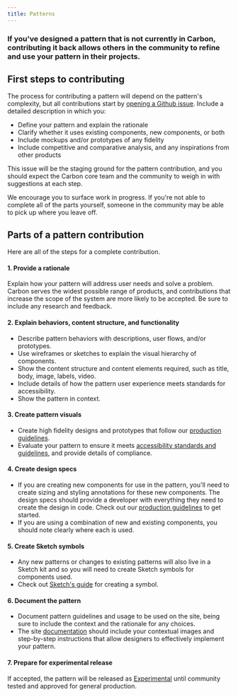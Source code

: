 ```yaml
---
title: Patterns
---
```


### If you've designed a pattern that is not currently in Carbon, contributing it back allows others in the community to refine and use your pattern in their projects.

## First steps to contributing

The process for contributing a pattern will depend on the pattern's complexity, but all contributions start by [opening a Github issue](https://github.com/carbon-design-system/carbon-website/issues/new). Include a detailed description in which you:
* Define your pattern and explain the rationale
* Clarify whether it uses existing components, new components, or both
* Include mockups and/or prototypes of any fidelity
* Include competitive and comparative analysis, and any inspirations from other products

This issue will be the staging ground for the pattern contribution, and you should expect the Carbon core team and the community to weigh in with suggestions at each step.

We encourage you to surface work in progress. If you're not able to complete all of the parts yourself, someone in the community may be able to pick up where you leave off.

## Parts of a pattern contribution

Here are all of the steps for a complete contribution. 

#### 1. Provide a rationale

Explain how your pattern will address user needs and solve a problem. Carbon serves the widest possible range of products, and contributions that increase the scope of the system are more likely to be accepted. Be sure to include any research and feedback.

#### 2. Explain behaviors, content structure, and functionality

* Describe pattern behaviors with descriptions, user flows, and/or prototypes. 
* Use wireframes or sketches to explain the visual hierarchy of components. 
* Show the content structure and content elements required, such as title, body, image, labels, video. 
* Include details of how the pattern user experience meets standards for accessibility. 
* Show the pattern in context.

#### 3. Create pattern visuals

* Create high fidelity designs and prototypes that follow our [production guidelines](https://github.com/carbon-design-system/carbon-website/wiki/Production-guidelines). 
* Evaluate your pattern to ensure it meets [accessibility standards and guidelines](/guidelines/accessibility/overview), and provide details of compliance.

#### 4. Create design specs

* If you are creating new components for use in the pattern, you'll need to create sizing and styling annotations for these new components. The design specs should provide a developer with everything they need to create the design in code. Check out our [production guidelines](https://github.com/carbon-design-system/carbon-website/wiki/Production-guidelines#spec-guidelines) to get started.
* If you are using a combination of new and existing components, you should note clearly where each is used. 

#### 5. Create Sketch symbols

* Any new patterns or changes to existing patterns will also live in a Sketch kit and so you will need to create Sketch symbols for components used. 
* Check out [Sketch's guide](https://www.sketch.com/docs/symbols/creating-symbols/) for creating a symbol. 

#### 6. Document the pattern

* Document pattern guidelines and usage to be used on the site, being sure to include the context and the rationale for any choices. 
* The site [documentation](./documentation) should include your contextual images and step-by-step instructions that allow designers to effectively implement your pattern. 

#### 7. Prepare for experimental release

If accepted, the pattern will be released as [Experimental](/experimental/about/overview) until community tested and approved for general production.

